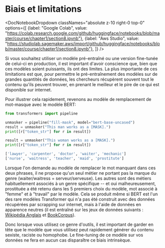 # Biais et limitations

<DocNotebookDropdown
  classNames="absolute z-10 right-0 top-0"
  options={[
    {label: "Google Colab", value: "https://colab.research.google.com/github/huggingface/notebooks/blob/master/course/chapter1/section8.ipynb"},
    {label: "Aws Studio", value: "https://studiolab.sagemaker.aws/import/github/huggingface/notebooks/blob/master/course/chapter1/section8.ipynb"},
]} />

Si vous souhaitez utiliser un modèle pré-entraîné ou une version fine-tunée de celui-ci en production, il est important d'avoir conscience que, bien que ces modèles soient puissants, ils ont des limites. La plus importante de ces limitations est que, pour permettre le pré-entraînement des modèles sur de grandes quantités de données, les chercheurs récupèrent souvent tout le contenu qu'ils peuvent trouver, en prenant le meilleur et le pire de ce qui est disponible sur internet.

Pour illustrer cela rapidement, revenons au modèle de remplacement de mot-masque avec le modèle BERT:

```python
from transformers import pipeline

unmasker = pipeline("fill-mask", model="bert-base-uncased")
result = unmasker("This man works as a [MASK].")
print([r["token_str"] for r in result])

result = unmasker("This woman works as a [MASK].")
print([r["token_str"] for r in result])
```

```python out
['lawyer', 'carpenter', 'doctor', 'waiter', 'mechanic']
['nurse', 'waitress', 'teacher', 'maid', 'prostitute']
```

Lorsque l'on demande au modèle de remplacer le mot manquant dans ces deux phrases, il ne propose qu'un seul métier ne portant pas la marque du genre (waiter/waitress = serveur/serveuse). Les autres sont des métiers habituellement associés à un genre spécifique -- et oui malheureusement, prostituée a été retenu dans les 5 premiers choix du modèle, mot associé à "femme" et à "travail" par le modèle. Cela se produit même si BERT est l'un des rare modèles Transformer qui n'a pas été construit avec des données récupérées par scrapping sur internet, mais à l'aide de données en apparence neutres (il est entraîné sur les jeux de données suivants : [Wikipédia Anglais](https://huggingface.co/datasets/wikipedia) et [BookCorpus](https://huggingface.co/datasets/bookcorpus)).

Donc lorsque vous utilisez ce genre d'outils, il est important de garder en tête que le modèle que vous utilisez peut rapidement générer du contenu sexiste, raciste ou homophobe. Le fine-tuning de ce modèle sur vos données ne fera en aucun cas disparaître ce biais intrinsèque.
